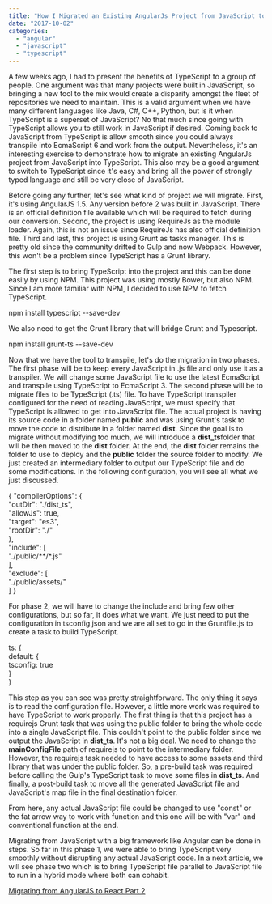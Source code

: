 ```yaml
---
title: "How I Migrated an Existing AngularJs Project from JavaScript to TypeScript (Part 1 of 2)"
date: "2017-10-02"
categories: 
  - "angular"
  - "javascript"
  - "typescript"
---
```


A few weeks ago, I had to present the benefits of TypeScript to a group of people. One argument was that many projects were built in JavaScript, so bringing a new tool to the mix would create a disparity amongst the fleet of repositories we need to maintain. This is a valid argument when we have many different languages like Java, C#, C++, Python, but is it when TypeScript is a superset of JavaScript? No that much since going with TypeScript allows you to still work in JavaScript if desired. Coming back to JavaScript from TypeScript is allow smooth since you could always transpile into EcmaScript 6 and work from the output. Nevertheless, it's an interesting exercise to demonstrate how to migrate an existing AngularJs project from JavaScript into TypeScript. This also may be a good argument to switch to TypeScript since it's easy and bring all the power of strongly typed language and still be very close of JavaScript.

Before going any further, let's see what kind of project we will migrate. First, it's using AngularJS 1.5. Any version before 2 was built in JavaScript. There is an official definition file available which will be required to fetch during our conversion. Second, the project is using RequireJs as the module loader. Again, this is not an issue since RequireJs has also official definition file. Third and last, this project is using Grunt as tasks manager. This is pretty old since the community drifted to Gulp and now Webpack. However, this won't be a problem since TypeScript has a Grunt library.

The first step is to bring TypeScript into the project and this can be done easily by using NPM. This project was using mostly Bower, but also NPM. Since I am more familiar with NPM, I decided to use NPM to fetch TypeScript.

npm install typescript --save-dev

We also need to get the Grunt library that will bridge Grunt and Typescript.

npm install grunt-ts --save-dev

Now that we have the tool to transpile, let's do the migration in two phases. The first phase will be to keep every JavaScript in .js file and only use it as a transpiler. We will change some JavaScript file to use the latest EcmaScript and transpile using TypeScript to EcmaScript 3. The second phase will be to migrate files to be TypeScript (.ts) file. To have TypeScript transpiler configured for the need of reading JavaScript, we must specify that TypeScript is allowed to get into JavaScript file. The actual project is having its source code in a folder named **public** and was using Grunt's task to move the code to distribute in a folder named **dist**. Since the goal is to migrate without modifying too much, we will introduce a **dist_ts**folder that will be then moved to the **dist** folder. At the end, the **dist** folder remains the folder to use to deploy and the **public** folder the source folder to modify. We just created an intermediary folder to output our TypeScript file and do some modifications. In the following configuration, you will see all what we just discussed.

{
     "compilerOptions": 
      {         
         "outDir": "./dist_ts",         
         "allowJs": true,         
         "target": "es3",         
         "rootDir": "./"     
        },     
"include": [         
       "./public/**/*.js"     
         ],     
        "exclude": [       
            "./public/assets/"     
   ] 
} 

For phase 2, we will have to change the include and bring few other configurations, but so far, it does what we want. We just need to put the configuration in tsconfig.json and we are all set to go in the Gruntfile.js to create a task to build TypeScript.

ts: {           
   default: {                
      tsconfig: true           
   }      
}

This step as you can see was pretty straightforward. The only thing it says is to read the configuration file. However, a little more work was required to have TypeScript to work properly. The first thing is that this project has a requirejs Grunt task that was using the public folder to bring the whole code into a single JavaScript file. This couldn't point to the public folder since we output the JavaScript in **dist_ts**. It's not a big deal. We need to change the **mainConfigFile** path of requirejs to point to the intermediary folder. However, the requirejs task needed to have access to some assets and third library that was under the public folder. So, a pre-build task was required before calling the Gulp's TypeScript task to move some files in **dist_ts**. And finally, a post-build task to move all the generated JavaScript file and JavaScript's map file in the final destination folder.

From here, any actual JavaScript file could be changed to use "const" or the fat arrow way to work with function and this one will be with "var" and conventional function at the end.

Migrating from JavaScript with a big framework like Angular can be done in steps. So far in this phase 1, we were able to bring TypeScript very smoothly without disrupting any actual JavaScript code. In a next article, we will see phase two which is to bring TypeScript file parallel to JavaScript file to run in a hybrid mode where both can cohabit.

[Migrating from AngularJS to React Part 2](https://patrickdesjardins.com/blog/how-i-migrated-an-existing-angularjs-project-from-javascript-to-typescript-part-2-of-2)
